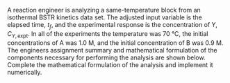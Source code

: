 A reaction engineer is analyzing a same-temperature block from an isothermal BSTR kinetics data set. The adjusted input variable is the elapsed time, $t_f$, and the experimental response is the concentration of Y, $C_{Y,\text{expt}}$. In all of the experiments the temperature was 70 °C, the initial concentrations of A was 1.0 M, and the initial concentration of B was 0.9 M. The engineers assignment summary and mathematical formulation of the components necessary for performing the analysis are shown below. Complete the mathematical formulation of the analysis and implement it numerically.
